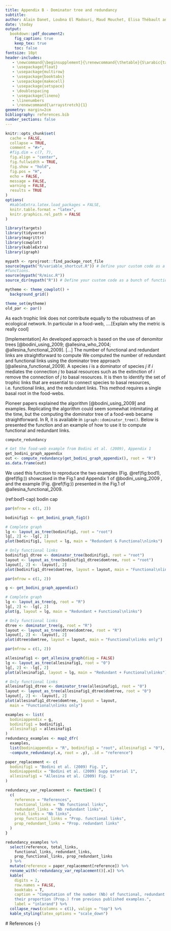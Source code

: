 ```yaml
---
title: Appendix B - Dominator tree and redundancy
subtitle:
author: Alain Danet, Loubna El Madouri, Maud Mouchet, Elisa Thébault and Colin Fontaine
date: \today
output:
  bookdown::pdf_document2:
    fig_caption: true
    keep_tex: true
    toc: false
fontsize: 10pt
header-includes:
   - \newcommand{\beginsupplement}{\renewcommand{\thetable}{S\arabic{table}} \setcounter{figure}{0} \renewcommand{\thefigure}{S\arabic{figure}}}
   - \usepackage{float}
   - \usepackage{multirow}
   - \usepackage{booktabs}
   - \usepackage{makecell}
   - \usepackage{setspace}
   - \doublespacing
   - \usepackage{lineno}
   - \linenumbers
   - \renewcommand{\arraystretch}{1}
geometry: margin=2cm
bibliography: references.bib
number_sections: false
---
```



```r
knitr::opts_chunk$set(
  cache = FALSE,
  collapse = TRUE,
  comment = "#>",
  #fig.dim = c(7, 7),
  fig.align = "center",
  fig.fullwidth = TRUE,
  fig.show = "hold",
  fig.pos = "H",
  echo = FALSE,
  message = FALSE,
  warning = FALSE,
  results = TRUE
)
options(
  #kableExtra.latex.load_packages = FALSE,
  knitr.table.format = "latex",
  knitr.graphics.rel_path = FALSE
)
```



```r
library(targets)
library(tidyverse)
library(magrittr)
library(cowplot)
library(kableExtra)
library(igraph)

mypath <- rprojroot::find_package_root_file
source(mypath("R/variable_shortcut.R")) # Define your custom code as a bunch of
#functions.
source(mypath("R/misc.R"))
source_dir(mypath("R")) # Define your custom code as a bunch of functions.

mytheme <- theme_cowplot() +
  background_grid()

theme_set(mytheme)
old_par <- par()
```

\beginsupplement

As each trophic link does not contribute equally to the robustness of an
ecological network. In particular in a food-web, ....[Explain why the metric is
really cool]

[Implementation] An developed approach is based on the use of denomitor trees
[@bodini_using_2009; @allesina_who_2004; @allesina_functional_2009].
[...] The number of functional and redundant links are straightforward to
compute We computed the number of redundant and functional links using the
dominator tree approach [@allesina_functional_2009]. A species
$i$ is a dominator of species $j$ if $i$ mediates the connection $j$ to basal
resources such as the extinction of $i$ remove the connection of $j$ to basal
resources. It is then to identify the set of trophic links that are essential to
connect species to basal resources, i.e. functional links, and the
redundant links. This method requires a single basal root in the food-webs.

Pioneer papers explained the algorithm [@bodini_using_2009] and examples.
Replicating the algorithm could seem somewhat intimitating at the time, but the
computing the dominator tree of a food-web became straightforward. In R, it is
available in `igraph::dominator_tree()`. Below is presented the function and an
example of how to use it to compute functional and redundant links.

```r
compute_redundancy
```

```r
# Get the food-web example from Bodini et al. (2009), Appendix 1 
get_bodini_graph_appendix
out <- compute_redundancy(get_bodini_graph_appendix(), root = "R")
as.data.frame(out)
```


We used this function to reproduce the
two examples (Fig. \@ref(fig:bod1), \@ref(fig:)) showcased in the Fig.1 and Appendix
1 of @bodini_using_2009 , and the example (Fig. \@ref(fig:)) presented in the Fig.1 of
@allesina_functional_2009.

(ref:bod1-cap) bodin cap

```r
par(mfrow = c(1, 2))

bodinifig1 <- get_bodini_graph_fig1()

# Complete graph
lg <- layout_as_tree(bodinifig1, root = "root")
lg[, 2] <- -lg[, 2]
plot(bodinifig1, layout = lg, main = "Redundant & Functional\nlinks")

# Only functional links
bodinifig1_dtree <- dominator_tree(bodinifig1, root = "root")
layout <- layout_as_tree(bodinifig1_dtree$domtree, root = "root")
layout[, 2] <- -layout[, 2]
plot(bodinifig1_dtree$domtree, layout = layout, main = "Functional\nlinks only")
```


```r
par(mfrow = c(1, 2))

g <- get_bodini_graph_appendix()

# Complete graph
lg <- layout_as_tree(g, root = "R")
lg[, 2] <- -lg[, 2]
plot(g, layout = lg, main = "Redundant + Functional\nlinks")

# Only functional links
dtree <- dominator_tree(g, root = "R")
layout <- layout_as_tree(dtree$domtree, root = "R")
layout[, 2] <- -layout[, 2]
plot(dtree$domtree, layout = layout, main = "Functional\nlinks only")
```

```r
par(mfrow = c(1, 2))

allesinafig1 <- get_allesina_graph(diag = FALSE)
lg <- layout_as_tree(allesinafig1, root = "0")
lg[, 2] <- -lg[, 2]
plot(allesinafig1, layout = lg, main = "Redundant + Functional\nlinks")

# Only functional links
allesinafig1_dtree <- dominator_tree(allesinafig1, root = "0")
layout <- layout_as_tree(allesinafig1_dtree$domtree, root = "0")
layout[, 2] <- -layout[, 2]
plot(allesinafig1_dtree$domtree, layout = layout,
  main = "Functional\nlinks only")
```

```r
examples <- list(
  bodiniappendix = g,
  bodinifig1 = bodinifig1,
  allesinafig1 = allesinafig1
)
redundancy_examples <- map2_dfr(
  examples,
  list(bodiniappendix = "R", bodinifig1 = "root", allesinafig1 = "0"),
  ~compute_redundancy(.x, root = .y), .id = "reference")
```

```r
paper_replacement <- c(
  bodinifig1 = "Bodini et al. (2009) Fig. 1",
  bodiniappendix = "Bodini et al. (2009) Supp material 1",
  allesinafig1 = "Allesina et al. (2009) Fig. 1"
)

redundancy_var_replacement <- function() {
  c(
    reference = "References",
    functional_links = "Nb functional links",
    redundant_links = "Nb redundant links",
    total_links = "Nb links",
    prop_functional_links = "Prop. functional links",
    prop_redundant_links = "Prop. redundant links"
  )
}

redundancy_examples %>%
  select(reference, total_links,
    functional_links, redundant_links,
    prop_functional_links, prop_redundant_links
  ) %>%
  mutate(reference = paper_replacement[reference]) %>%
  rename_with(~redundancy_var_replacement()[.x]) %>%
  kable(
    digits = 2,
    row.names = FALSE,
    booktabs = T,
    caption = "Computation of the number (Nb) of functional, redundant links, and
    their proportion (Prop.) from previous published examples.",
    label = "inlarand") %>%
  collapse_rows(columns = c(1), valign = "top") %>%
  kable_styling(latex_options = "scale_down")
```

# References {-}
